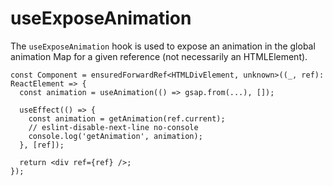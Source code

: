 
<Meta title="GSAP / Hooks / getAnimation" />

# useExposeAnimation

The `useExposeAnimation` hook is used to expose an animation in the global animation Map for a given
reference (not necessarily an HTMLElement).

```tsx
const Component = ensuredForwardRef<HTMLDivElement, unknown>((_, ref): ReactElement => {
  const animation = useAnimation(() => gsap.from(...), []);

  useEffect(() => {
    const animation = getAnimation(ref.current);
    // eslint-disable-next-line no-console
    console.log('getAnimation', animation);
  }, [ref]);

  return <div ref={ref} />;
});
```
